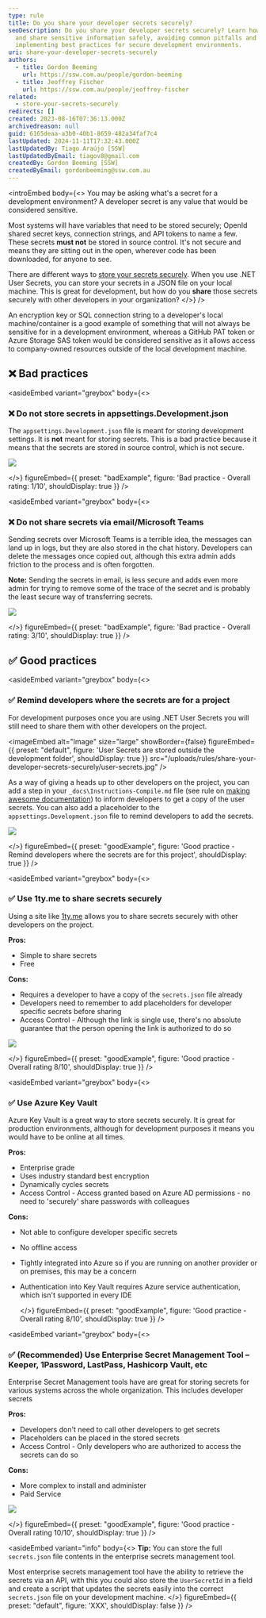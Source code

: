 ```yaml
---
type: rule
title: Do you share your developer secrets securely?
seoDescription: Do you share your developer secrets securely? Learn how to store
  and share sensitive information safely, avoiding common pitfalls and
  implementing best practices for secure development environments.
uri: share-your-developer-secrets-securely
authors:
  - title: Gordon Beeming
    url: https://ssw.com.au/people/gordon-beeming
  - title: Jeoffrey Fischer
    url: https://ssw.com.au/people/jeoffrey-fischer
related:
  - store-your-secrets-securely
redirects: []
created: 2023-08-16T07:36:13.000Z
archivedreason: null
guid: 6165deaa-a3b0-40b1-8659-482a34faf7c4
lastUpdated: 2024-11-11T17:32:43.000Z
lastUpdatedBy: Tiago Araújo [SSW]
lastUpdatedByEmail: tiagov8@gmail.com
createdBy: Gordon Beeming [SSW]
createdByEmail: gordonbeeming@ssw.com.au
---
```


<introEmbed
  body={<>
You may be asking what's a secret for a development environment? A developer secret is any value that would be considered sensitive.

Most systems will have variables that need to be stored securely; OpenId shared secret keys, connection strings, and API tokens to name a few. These secrets **must not** be stored in source control. It's not secure and means they are sitting out in the open, wherever code has been downloaded, for anyone to see.

There are different ways to [store your secrets securely](/store-your-secrets-securely/). When you use .NET User Secrets, you can store your secrets in a JSON file on your local machine. This is great for development, but how do you **share** those secrets securely with other developers in your organization?
  </>}
/>
<youtubeEmbed url="https://www.youtube.com/watch?v=IwvCTwz0C7M" description="Video: Do you share secrets securely | Jeoffrey Fischer (7min)" />

An encryption key or SQL connection string to a developer's local machine/container is a good example of something that will not always be sensitive for in a development environment, whereas a GitHub PAT token or Azure Storage SAS token would be considered sensitive as it allows access to company-owned resources outside of the local development machine.

## ❌ Bad practices

<asideEmbed
  variant="greybox"
  body={<>
    
### ❌ Do not store secrets in appsettings.Development.json

The `appsettings.Development.json` file is meant for storing development settings. It is **not** meant for storing secrets. This is a bad practice because it means that the secrets are stored in source control, which is not secure.

![](/uploads/rules/share-your-developer-secrets-securely/development-json.jpg)

  </>}
  figureEmbed={{
    preset: "badExample",
    figure: 'Bad practice - Overall rating: 1/10',
    shouldDisplay: true
  }}
/>

<asideEmbed
  variant="greybox"
  body={<>
    
### ❌ Do not share secrets via email/Microsoft Teams

Sending secrets over Microsoft Teams is a terrible idea, the messages can land up in logs, but they are also stored in the chat history. Developers can delete the messages once copied out, although this extra admin adds friction to the process and is often forgotten.

**Note:** Sending the secrets in email, is less secure and adds even more admin for trying to remove some of the trace of the secret and is probably the least secure way of transferring secrets.

![](/uploads/rules/share-your-developer-secrets-securely/using-microsoft-teams-for-secrets.jpg)

  </>}
  figureEmbed={{
    preset: "badExample",
    figure: 'Bad practice - Overall rating: 3/10',
    shouldDisplay: true
  }}
/>

## ✅ Good practices

<asideEmbed
  variant="greybox"
  body={<>
    
### ✅ Remind developers where the secrets are for a project

For development purposes once you are using .NET User Secrets you will still need to share them with other developers on the project.


<imageEmbed
  alt="Image"
  size="large"
  showBorder={false}
  figureEmbed={{
    preset: "default",
    figure: 'User Secrets are stored outside the development folder',
    shouldDisplay: true
  }}
  src="/uploads/rules/share-your-developer-secrets-securely/user-secrets.jpg"
/>

As a way of giving a heads up to other developers on the project, you can add a step in your `_docs\Instructions-Compile.md` file (see rule on [making awesome documentation](/awesome-documentation/)) to inform developers to get a copy of the user secrets. You can also add a placeholder to the `appsettings.Development.json` file to remind developers to add the secrets.

![](/uploads/rules/share-your-developer-secrets-securely/development-json-with-placeholder.jpg)

  </>}
  figureEmbed={{
    preset: "goodExample",
    figure: 'Good practice - Remind developers where the secrets are for this project',
    shouldDisplay: true
  }}
/>

<asideEmbed
  variant="greybox"
  body={<>
    
### ✅ Use 1ty.me to share secrets securely

Using a site like [1ty.me](https://1ty.me/) allows you to share secrets securely with other developers on the project.

**Pros:**

* Simple to share secrets
* Free

**Cons:**

* Requires a developer to have a copy of the `secrets.json` file already
* Developers need to remember to add placeholders for developer specific secrets before sharing
* Access Control - Although the link is single use, there's no absolute guarantee that the person opening the link is authorized to do so

![](/uploads/rules/share-your-developer-secrets-securely/1ty-me.jpg)

  </>}
  figureEmbed={{
    preset: "goodExample",
    figure: 'Good practice - Overall rating 8/10',
    shouldDisplay: true
  }}
/>

<asideEmbed
  variant="greybox"
  body={<>
    
### ✅ Use Azure Key Vault

Azure Key Vault is a great way to store secrets securely. It is great for production environments, although for development purposes it means you would have to be online at all times.

**Pros:**

* Enterprise grade
* Uses industry standard best encryption
* Dynamically cycles secrets
* Access Control - Access granted based on Azure AD permissions - no need to 'securely' share passwords with colleagues

**Cons:**

* Not able to configure developer specific secrets
* No offline access
* Tightly integrated into Azure so if you are running on another provider or on premises, this may be a concern
* Authentication into Key Vault requires Azure service authentication, which isn't supported in every IDE

  </>}
  figureEmbed={{
    preset: "goodExample",
    figure: 'Good practice - Overall rating 8/10',
    shouldDisplay: true
  }}
/>

<asideEmbed
  variant="greybox"
  body={<>
    
### ✅ (Recommended) Use Enterprise Secret Management Tool – Keeper, 1Password, LastPass, Hashicorp Vault, etc

Enterprise Secret Management tools have are great for storing secrets for various systems across the whole organization. This includes developer secrets

**Pros:**

* Developers don't need to call other developers to get secrets
* Placeholders can be placed in the stored secrets
* Access Control - Only developers who are authorized to access the secrets can do so

**Cons:**

* More complex to install and administer
* Paid Service

![](/uploads/rules/share-your-developer-secrets-securely/developer-secrets-in-keeper.jpg)

  </>}
  figureEmbed={{
    preset: "goodExample",
    figure: 'Good practice - Overall rating 10/10',
    shouldDisplay: true
  }}
/>

<asideEmbed
  variant="info"
  body={<>
    **Tip:** You can store the full `secrets.json` file contents in the enterprise secrets management tool.

Most enterprise secrets management tool have the ability to retrieve the secrets via an API, with this you could also store the `UserSecretId` in a field and create a script that updates the secrets easily into the correct `secrets.json` file on your development machine.
  </>}
  figureEmbed={{
    preset: "default",
    figure: 'XXX',
    shouldDisplay: false
  }}
/>
